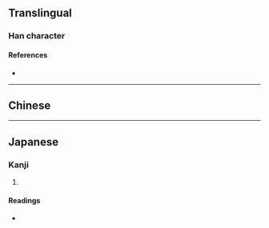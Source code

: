 {{also|彠}}
{{character info}}
==Translingual==

===Han character===
{{Han char|rn=58|rad=彐|as=16|sn=19|four=|canj=SITOE,XSITO|ids=⿰寻蒦}}

====References====
* {{Han ref|kx=0362.311|hdz=20963.041|uh=5F5F|ud=24415}}

----

==Chinese==
{{zh-see|彠}}
----

==Japanese==

===Kanji===
{{ja-kanji|grade=|rs=彐16}}

# {{rfdef|ja|sort=彐16}}

====Readings====
* {{ja-readings|on=[[かく]] (kaku)|kun=}}